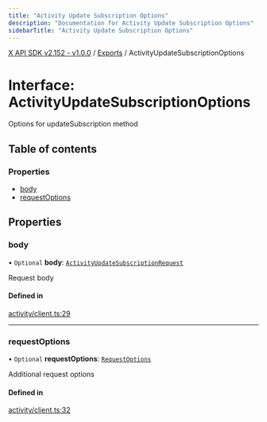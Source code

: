 ```yaml
---
title: "Activity Update Subscription Options"
description: "Documentation for Activity Update Subscription Options"
sidebarTitle: "Activity Update Subscription Options"
---
```


[X API SDK v2.152 - v1.0.0](../README.md) / [Exports](../modules.md) / ActivityUpdateSubscriptionOptions

# Interface: ActivityUpdateSubscriptionOptions

Options for updateSubscription method

## Table of contents

### Properties

- [body](ActivityUpdateSubscriptionOptions.md#body)
- [requestOptions](ActivityUpdateSubscriptionOptions.md#requestoptions)

## Properties

### body

• `Optional` **body**: [`ActivityUpdateSubscriptionRequest`](ActivityUpdateSubscriptionRequest.md)

Request body

#### Defined in

[activity/client.ts:29](https://github.com/xdevplatform/xdk/blob/ad4172ef5f68f089e0f077a190b271016dd35bf7/xdk/typescript/src/activity/client.ts#L29)

___

### requestOptions

• `Optional` **requestOptions**: [`RequestOptions`](RequestOptions.md)

Additional request options

#### Defined in

[activity/client.ts:32](https://github.com/xdevplatform/xdk/blob/ad4172ef5f68f089e0f077a190b271016dd35bf7/xdk/typescript/src/activity/client.ts#L32)
